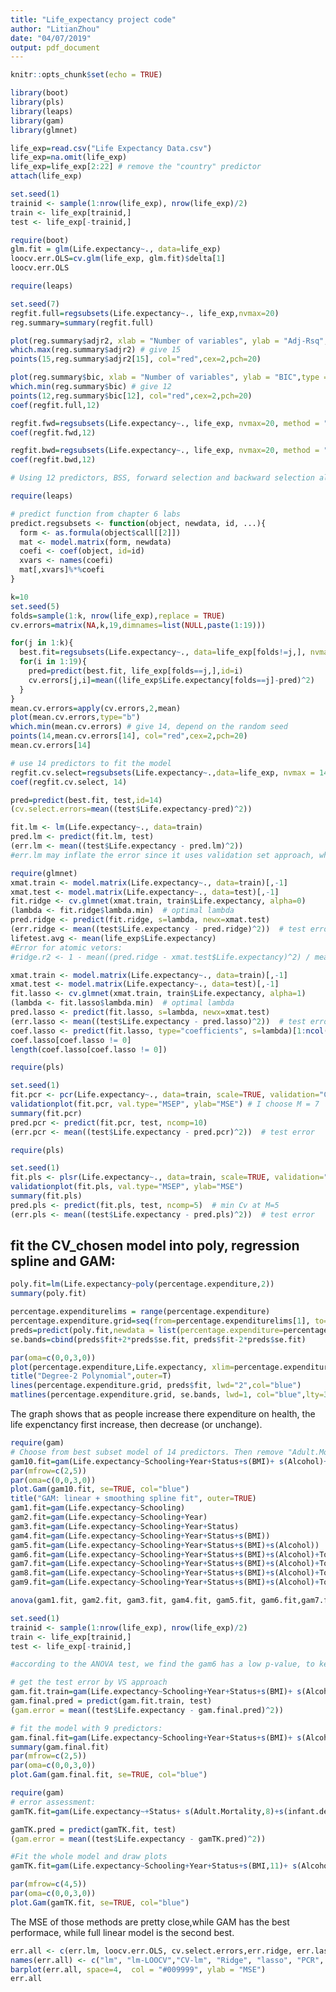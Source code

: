 ```yaml
---
title: "Life_expectancy project code"
author: "LitianZhou"
date: "04/07/2019"
output: pdf_document
---
```

  
```r
knitr::opts_chunk$set(echo = TRUE)
```

```r
library(boot)
library(pls)
library(leaps)
library(gam)
library(glmnet)

life_exp=read.csv("Life Expectancy Data.csv")
life_exp=na.omit(life_exp)
life_exp=life_exp[2:22] # remove the "country" predictor
attach(life_exp)
```


```r
set.seed(1)
trainid <- sample(1:nrow(life_exp), nrow(life_exp)/2)
train <- life_exp[trainid,]
test <- life_exp[-trainid,]
```

```r
require(boot)
glm.fit = glm(Life.expectancy~., data=life_exp)
loocv.err.OLS=cv.glm(life_exp, glm.fit)$delta[1]
loocv.err.OLS
```

```r
require(leaps)

set.seed(7)
regfit.full=regsubsets(Life.expectancy~., life_exp,nvmax=20)
reg.summary=summary(regfit.full)

plot(reg.summary$adjr2, xlab = "Number of variables", ylab = "Adj-Rsq",type ="l")
which.max(reg.summary$adjr2) # give 15
points(15,reg.summary$adjr2[15], col="red",cex=2,pch=20)

plot(reg.summary$bic, xlab = "Number of variables", ylab = "BIC",type ="l")
which.min(reg.summary$bic) # give 12
points(12,reg.summary$bic[12], col="red",cex=2,pch=20)
coef(regfit.full,12)

regfit.fwd=regsubsets(Life.expectancy~., life_exp, nvmax=20, method = "forward")
coef(regfit.fwd,12)

regfit.bwd=regsubsets(Life.expectancy~., life_exp, nvmax=20, method = "backward")
coef(regfit.bwd,12)

# Using 12 predictors, BSS, forward selection and backward selection all give the identical model
```

```r
require(leaps)

# predict function from chapter 6 labs
predict.regsubsets <- function(object, newdata, id, ...){
  form <- as.formula(object$call[[2]])
  mat <- model.matrix(form, newdata)
  coefi <- coef(object, id=id)
  xvars <- names(coefi)
  mat[,xvars]%*%coefi
}

k=10
set.seed(5)
folds=sample(1:k, nrow(life_exp),replace = TRUE)
cv.errors=matrix(NA,k,19,dimnames=list(NULL,paste(1:19)))

for(j in 1:k){
  best.fit=regsubsets(Life.expectancy~., data=life_exp[folds!=j,], nvmax = 20)
  for(i in 1:19){
    pred=predict(best.fit, life_exp[folds==j,],id=i)
    cv.errors[j,i]=mean((life_exp$Life.expectancy[folds==j]-pred)^2)
  }
}
mean.cv.errors=apply(cv.errors,2,mean)
plot(mean.cv.errors,type="b")
which.min(mean.cv.errors) # give 14, depend on the random seed
points(14,mean.cv.errors[14], col="red",cex=2,pch=20)
mean.cv.errors[14]
```

```r
# use 14 predictors to fit the model
regfit.cv.select=regsubsets(Life.expectancy~.,data=life_exp, nvmax = 14)
coef(regfit.cv.select, 14)

pred=predict(best.fit, test,id=14)
(cv.select.errors=mean((test$Life.expectancy-pred)^2))
```


```r
fit.lm <- lm(Life.expectancy~., data=train)
pred.lm <- predict(fit.lm, test)
(err.lm <- mean((test$Life.expectancy - pred.lm)^2))
#err.lm may inflate the error since it uses validation set approach, which does not use whole data to build the model.
```


```r
require(glmnet)
xmat.train <- model.matrix(Life.expectancy~., data=train)[,-1]
xmat.test <- model.matrix(Life.expectancy~., data=test)[,-1]
fit.ridge <- cv.glmnet(xmat.train, train$Life.expectancy, alpha=0)
(lambda <- fit.ridge$lambda.min)  # optimal lambda
pred.ridge <- predict(fit.ridge, s=lambda, newx=xmat.test)
(err.ridge <- mean((test$Life.expectancy - pred.ridge)^2))  # test error
lifetest.avg <- mean(life_exp$Life.expectancy)
#Error for atomic vetors:
#ridge.r2 <- 1 - mean((pred.ridge - xmat.test$Life.expectancy)^2) / mean((lifetest.avg - xmat.test$Life.expectancy)^2)
```


```r
xmat.train <- model.matrix(Life.expectancy~., data=train)[,-1]
xmat.test <- model.matrix(Life.expectancy~., data=test)[,-1]
fit.lasso <- cv.glmnet(xmat.train, train$Life.expectancy, alpha=1)
(lambda <- fit.lasso$lambda.min)  # optimal lambda
pred.lasso <- predict(fit.lasso, s=lambda, newx=xmat.test)
(err.lasso <- mean((test$Life.expectancy - pred.lasso)^2))  # test error
coef.lasso <- predict(fit.lasso, type="coefficients", s=lambda)[1:ncol(life_exp),]
coef.lasso[coef.lasso != 0]
length(coef.lasso[coef.lasso != 0])
```


```r
require(pls)

set.seed(1)
fit.pcr <- pcr(Life.expectancy~., data=train, scale=TRUE, validation="CV")
validationplot(fit.pcr, val.type="MSEP", ylab="MSE") # I choose M = 7
summary(fit.pcr)
pred.pcr <- predict(fit.pcr, test, ncomp=10)  
(err.pcr <- mean((test$Life.expectancy - pred.pcr)^2))  # test error
```

```r
require(pls)

set.seed(1)
fit.pls <- plsr(Life.expectancy~., data=train, scale=TRUE, validation="CV")
validationplot(fit.pls, val.type="MSEP", ylab="MSE")
summary(fit.pls)
pred.pls <- predict(fit.pls, test, ncomp=5)  # min Cv at M=5
(err.pls <- mean((test$Life.expectancy - pred.pls)^2))  # test error
```

## fit the CV_chosen model into poly, regression spline and GAM:
```r
poly.fit=lm(Life.expectancy~poly(percentage.expenditure,2))
summary(poly.fit)

percentage.expenditurelims = range(percentage.expenditure)
percentage.expenditure.grid=seq(from=percentage.expenditurelims[1], to=percentage.expenditurelims[2])
preds=predict(poly.fit,newdata = list(percentage.expenditure=percentage.expenditure.grid), se=TRUE)
se.bands=cbind(preds$fit+2*preds$se.fit, preds$fit-2*preds$se.fit)

par(oma=c(0,0,3,0))
plot(percentage.expenditure,Life.expectancy, xlim=percentage.expenditurelims, col="darkgrey")
title("Degree-2 Polynomial",outer=T)
lines(percentage.expenditure.grid, preds$fit, lwd="2",col="blue")
matlines(percentage.expenditure.grid, se.bands, lwd=1, col="blue",lty=3)
```
The graph shows that as people increase there expenditure on health, the life expenctancy first increase, then decrease (or unchange).

```r
require(gam)
# Choose from best subset model of 14 predictors. Then remove "Adult.Mortality","infant.deaths" , "under.five.deaths"  and "percentage.expenditure" which are highly skewed. 
gam10.fit=gam(Life.expectancy~Schooling+Year+Status+s(BMI)+ s(Alcohol)+Total.expenditure+Diphtheria+s(HIV.AIDS)+ s(thinness.5.9.years)+Income.composition.of.resources)
par(mfrow=c(2,5))
par(oma=c(0,0,3,0))
plot.Gam(gam10.fit, se=TRUE, col="blue")
title("GAM: linear + smoothing spline fit", outer=TRUE)
gam1.fit=gam(Life.expectancy~Schooling)
gam2.fit=gam(Life.expectancy~Schooling+Year)
gam3.fit=gam(Life.expectancy~Schooling+Year+Status)
gam4.fit=gam(Life.expectancy~Schooling+Year+Status+s(BMI))
gam5.fit=gam(Life.expectancy~Schooling+Year+Status+s(BMI)+s(Alcohol))
gam6.fit=gam(Life.expectancy~Schooling+Year+Status+s(BMI)+s(Alcohol)+Total.expenditure)
gam7.fit=gam(Life.expectancy~Schooling+Year+Status+s(BMI)+s(Alcohol)+Total.expenditure+Diphtheria)
gam8.fit=gam(Life.expectancy~Schooling+Year+Status+s(BMI)+s(Alcohol)+Total.expenditure+Diphtheria+s(HIV.AIDS))
gam9.fit=gam(Life.expectancy~Schooling+Year+Status+s(BMI)+s(Alcohol)+Total.expenditure+Diphtheria+s(HIV.AIDS)+s(thinness.5.9.years))

anova(gam1.fit, gam2.fit, gam3.fit, gam4.fit, gam5.fit, gam6.fit,gam7.fit,gam8.fit,gam9.fit,gam10.fit)
```

```r
set.seed(1)
trainid <- sample(1:nrow(life_exp), nrow(life_exp)/2)
train <- life_exp[trainid,]
test <- life_exp[-trainid,]

#according to the ANOVA test, we find the gam6 has a low p-value, to keep the model easier to grasp, we remove "Total.expenditure"

# get the test error by VS approach
gam.fit.train=gam(Life.expectancy~Schooling+Year+Status+s(BMI)+ s(Alcohol)+Diphtheria+s(HIV.AIDS)+ s(thinness.5.9.years)+Income.composition.of.resources, data=train)
gam.final.pred = predict(gam.fit.train, test)
(gam.error = mean((test$Life.expectancy - gam.final.pred)^2))

# fit the model with 9 predictors:
gam.final.fit=gam(Life.expectancy~Schooling+Year+Status+s(BMI)+ s(Alcohol)+Diphtheria+s(HIV.AIDS)+ s(thinness.5.9.years)+Income.composition.of.resources)
summary(gam.final.fit)
par(mfrow=c(2,5))
par(oma=c(0,0,3,0))
plot.Gam(gam.final.fit, se=TRUE, col="blue")
```

```r
require(gam)
# error assessment:
gamTK.fit=gam(Life.expectancy~+Status+ s(Adult.Mortality,8)+s(infant.deaths,7)+ s(Alcohol,10) + s(percentage.expenditure,8) + s(Hepatitis.B,12)+s(Measles,6)+ s(BMI,11)+s(under.five.deaths,3)+s(Polio,8)+ s(Total.expenditure,3)+s(Diphtheria,12)+s(HIV.AIDS,9)+s(GDP,4) + s(Population,5) + s(thinness..1.19.years,12) + s(thinness.5.9.years,3) + s(Income.composition.of.resources,7)+ s(Schooling,6),data=train)

gamTK.pred = predict(gamTK.fit, test)
(gam.error = mean((test$Life.expectancy - gamTK.pred)^2))

#Fit the whole model and draw plots
gamTK.fit=gam(Life.expectancy~Schooling+Year+Status+s(BMI,11)+ s(Alcohol)+s(Diphtheria,12)+s(HIV.AIDS,9)+ s(thinness.5.9.years)  + s(Adult.Mortality,8)+s(infant.deaths,7)+ s(percentage.expenditure,8) + s(Hepatitis.B,12)+s(Measles,6)+s(under.five.deaths,3)+s(Polio,8)+s(GDP,4) + s(Population,5) + s(Income.composition.of.resources,7))

par(mfrow=c(4,5))
par(oma=c(0,0,3,0))
plot.Gam(gamTK.fit, se=TRUE, col="blue")
```

The MSE of those methods are pretty close,while GAM has the best performace, while full linear model is the second best.
```r
err.all <- c(err.lm, loocv.err.OLS, cv.select.errors,err.ridge, err.lasso, err.pcr, err.pls, 7.16)
names(err.all) <- c("lm", "lm-LOOCV","CV-lm", "Ridge", "lasso", "PCR", "PLS","gam-test")
barplot(err.all, space=4,  col = "#009999", ylab = "MSE")
err.all
```